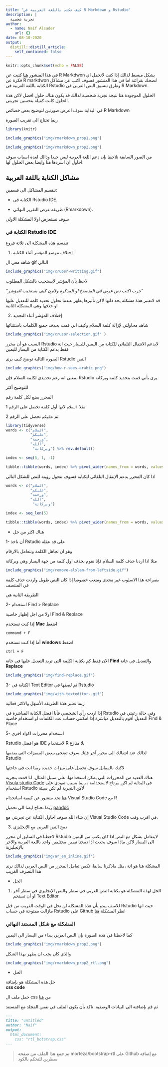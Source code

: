 ```yaml
---
title: "كيف تكتب باللغة العربية في R Markdown و Rstudio"
description: |
  تجربة شخصية
author:
  - name: Naif Alsader
    url: {}
date: 08-10-2020
output:
  distill::distill_article:
    self_contained: false
---
```


```r
knitr::opts_chunk$set(echo = FALSE)
```




في هذا المنشور
[هنا](https://www.naif-alsader.com/posts/2020-08-10-what-is-rmarkdown/)
كتبت عن 
R Markdwon
بشكل مبسط لذالك إذا كنت لاتحمل اي فكرة عن 
R markdwon 
انصحك بقرائتة اما في هذا المنشور فسوف اكتب عن مشاكل الكتابة باللغة العربية في Rstudio وطرق تنسيق النص العربي في 
R Markdown.

الحلول الموجودة هنا نتيجة تجربة شخصية لذالك قد يكون هناك حلول افضل لاكن هذة الحلول كانت كفيلة بتحسين تجربتي.


في البداية سوف اعرض صورتين لتوضيح 
بعض خصائص 
R Markdown

ربما تحتاج الى تقريب الصورة

```r
library(knitr)

include_graphics("img/rmarkdown_prop1.png")
```

```r
include_graphics("img/rmarkdown_prop2.png")
```


من الصور السابقة نلاحظ بإن دعم اللغة العربية ليس جيدا وذالك لعدة اسباب
سوف احاول ان اسردها هنا وايضا بعض الحلول لها.


## مشاكل الكتابة باللغة العربية 

تنقسم المشاكل الى قسمين:

* الكتابة في Rstudio IDE.

* طريقة عرض التقرير النهائي (Rmarkdown).

سوف نستعرض اولا المشكلة الاولى

### الكتابة في Rstudio IDE

تنقسم هذة المشكلة الى ثلاثة فروع

1. إختلاف موضع المؤشر أثناء الكتابة



شاهد معي ال
gif
التالي

```r

include_graphics("img/cruosr-writting.gif")


```

لاحظ بأن المؤشر لايستجيب بالشكل المطلوب

*"جرب اكتب نص عربي في المتصفح او المذكرة وقارن كيف يستجيب المؤشر"*


قد لاتعتبر هذة مشكلة بحد ذاتها لاكن تأثيرها يظهر عندما نحاول تحديد كلمة للتعديل عليها او حذفها
وهي المشكلة الثانية


2. إختلاف المؤشر أثناء التحديد


شاهد محاولتي لإزالة كلمة السلام
وكيف اني قمت بحذف جميع الكلمات باستثنائها

```r

include_graphics("img/crusor-selection.gif" )

```


السبب هو أن محرر 
Rstudio
لايدعم الانتقال التلقائي للكتابة من اليمين لليسار حيث انة فقط يدعم الكتابة من اليسار لليمين


الصورة التالية توضح كيف يرى
Rstudio
النص

```r

include_graphics("img/how-r-sees-arabic.png")

```


بمعنى انة رغم تحديدي لكلمة السلام فإن 
Rstudio
يرى بأني قمت بتحديد كلمة وبركاتة


للتوضيح أكثر

المحرر يضع لكل كلمة رقم 

مثلا 
`السلام`
لانها أول كلمة
تحصل على الرقم 1

ثم
`عليكم`
تحصل على الرقم 2

```r

library(tidyverse)
words <- c("السلام",
           "عليكم",
           "ورحمة",
           "الله",
            "وبركاتة") %>% rev.default()

index <- seq(5, 1, -1) 

tibble::tibble(words, index) %>% pivot_wider(names_from = words, values_from = index) %>% pander::pander()

```



اذا كان المحرر يدعم الإنتقال التلقائي للكتابة فسوف تتحول رؤيتة للنص للشكل التالي


```r

words <- c("السلام",
           "عليكم",
           "ورحمة",
           "الله",
            "وبركاتة")

index <- seq_len(5) 

tibble::tibble(words, index) %>% pivot_wider(names_from = words, values_from = index) %>% pander::pander()

```


* هناك اكثر من حل


1- أن ناخذ Rstudio على قد عقلة

وهو ان تجاهل الكلمة ونتعامل بالارقام

مثلا اذا اردنا حذف كلمة السلام فإنا نقوم بحذف اول كلمة من جهة اليسار
وهي وبركاتة

```r
include_graphics("img/remove-alslam-from-leftside.gif")
```

بصراحة هذا الاسلوب غير مجدي ومتعب خصوصا إذا كان النص طويل واردت حذف كلمة في المنتصف

الطريقة الثانية هي

2- استخدام Find > Replace

اولا 
من اجل إظهار خاصية 
Find & Replace


إذا كنت تستخدم 
**Mac**
اضغط 

`command + F`

أما إذا كنت تستخدم 
**windows**
اضغط 

`ctrl + F`

الان فقط كم بكتابة الكلمة التي تريد التعديل عليها في خانة
**Find**
والتعديل في خانة
**Replace**
 
 
```r
include_graphics("img/find-replace.gif")
```



3- الكتابة في Text Editor ثم لصقها في Rstudio


 
```r

include_graphics("img/with-texteditor-.gif")

```



ربما تعتبر هذة الطريقة الأسهل والاكثر فعالية


إذا اردت رأي الشخصي فأنا افضل الكتابة المباشرة في
Rstudio
وفي حالة رغبتي في التعديل أقوم بالتعديل مباشرة إذا امكنني حساب عدد الكلمات او استخدام خاصية
Find & Place


5- استخدام محررات اكواد اخرى

Rstudio 
هو افضل 
IDE 
لاستخدام 
R 
بلا منازع

لذالك عند انتقالك الى محرر آخر فإنك سوف تضحي ببعض  المميزات التي يقدمها
Rstudio

لاكنك بالمقابل سوف تحصل على ميزات جديدة ربما انت في حاجتها

هناك العديد من المحررات التي يمكن استخدامها.  على سبيل المثال، انا قمت بتجربة 
[Visula studio Code](https://docs.microsoft.com/en-us/visualstudio/rtvs/rmarkdown-with-r-in-visual-studio?view=vs-2017)
في البداية لم اكن مرتاح لاستخدامة ، ربما بسبب تعودي على استخدام 
Rstudio
لاكن التجربة لم تكن سيئة 

[هنا](https://renkun.me/2019/12/11/writing-r-in-vscode-a-fresh-start/)
تجد منشور عن كيفية اساتخدام 
Visual Studio Code
مع
R

ربما تحتاج ايضا الى تحميل 
[pandoc](https://pandoc.org/installing.html)

إن شاء الله سوف احاول الكتابة عن تجربتي مع 
Visual Studio Code 
في اقرب وقت.



3.  دمج النص العربي مع الإنجليزي


لاحظنا في السابق أن محرر
Rstudio 
لايتعامل بشكل مع النص اذا كان يكتب من اليمين الى اليسار
لاكن ماذا سوف يحدث اذا دمجنا نصين مختلفين
واحد باللغة العربية والآخر بالإنجليزية

```r
include_graphics("img/ar_en_inline.gif")
```

المشكلة هنا هو انة ،مثل ماذكرنا سابقا، تكمن  تعامل 
المحرر من النص العربي
لذالك نرى هذا التصرف الغريب


* الحل

1. 
الحل لهذة المشكلة هو بكتابة النص العربي في سطر والنص الإنجليزي في سطر آخر
او أن تستخم 
Text Editor





للاسف يبدو بأن هذة المشكلة لن تحل في الوقت القريب من قبل
Rstudio
حيث انها مازالت  مفتوحة في
حساب 
Rstudio
على
Github
انظر المشكلة 
[هنا](https://github.com/rstudio/rstudio/issues/3808)




### المشكلة مع  شكل المستند النهائي 


كما لاحظنا في هذة الصورة 
بإن النص العربي يبداء  من اليسار الى اليمين

```r
include_graphics("img/rmarkdown_prop2.png")
```


والذي كان يجب ان يظهر بهذا الشكل

```r
include_graphics("img/rmarkdown_prop2_rtl.png")
```


* الحل

حل هذة المشكلة هو بإضافة  
**css code**

حمل ملف ال 
css 
من
[هنا](https://drive.google.com/file/d/1c8u0ioDFSjjunxNWLihVdjbhUuEbMEAx/view?usp=sharing)

ثم قم بإضافتة الى البيانات الوصفية. تاكد بأن يكون الملف في نفس المجلد مع المستند


````md
---
title: "untitled"
author: "Naif"
output:
  html_document:
    css: "rtl_botstrap.css"
---
````

> تم جمع هذا الملف من صفحة morteza/bootstrap-rtl على Github مع إضافة سطرين للتحكم بالكود





